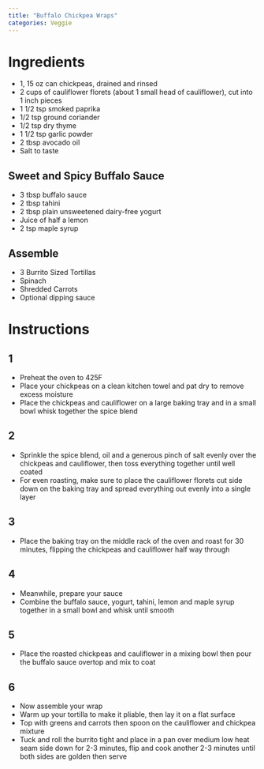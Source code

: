 ```yaml
---
title: "Buffalo Chickpea Wraps"
categories: Veggie
---
```


# Ingredients
- 1, 15 oz can chickpeas, drained and rinsed
- 2 cups of cauliflower florets (about 1 small head of cauliflower), cut into 1 inch pieces
- 1 1/2 tsp smoked paprika
- 1/2 tsp ground coriander
- 1/2 tsp dry thyme
- 1 1/2 tsp garlic powder
- 2 tbsp avocado oil
- Salt to taste

## Sweet and Spicy Buffalo Sauce

- 3 tbsp buffalo sauce
- 2 tbsp tahini
- 2 tbsp plain unsweetened dairy-free yogurt
- Juice of half a lemon
- 2 tsp maple syrup

## Assemble
- 3 Burrito Sized Tortillas
- Spinach
- Shredded Carrots
- Optional dipping sauce

# Instructions
## 1
- Preheat the oven to 425F
- Place your chickpeas on a clean kitchen towel and pat dry to remove excess moisture
- Place the chickpeas and cauliflower on a large baking tray and in a small bowl whisk together the spice blend

## 2
- Sprinkle the spice blend, oil and a generous pinch of salt evenly over the chickpeas and cauliflower, then toss everything together until well coated
- For even roasting, make sure to place the cauliflower florets cut side down on the baking tray and spread everything out evenly into a single layer

## 3 
- Place the baking tray on the middle rack of the oven and roast for 30 minutes, flipping the chickpeas and cauliflower half way through

## 4
- Meanwhile, prepare your sauce
- Combine the buffalo sauce, yogurt, tahini, lemon and maple syrup together in a small bowl and whisk until smooth

## 5
- Place the roasted chickpeas and cauliflower in a mixing bowl then pour the buffalo sauce overtop and mix to coat

## 6
- Now assemble your wrap
- Warm up your tortilla to make it pliable, then lay it on a flat surface
- Top with greens and carrots then spoon on the cauliflower and chickpea mixture
- Tuck and roll the burrito tight and place in a pan over medium low heat seam side down for 2-3 minutes, flip and cook another 2-3 minutes until both sides are golden then serve
